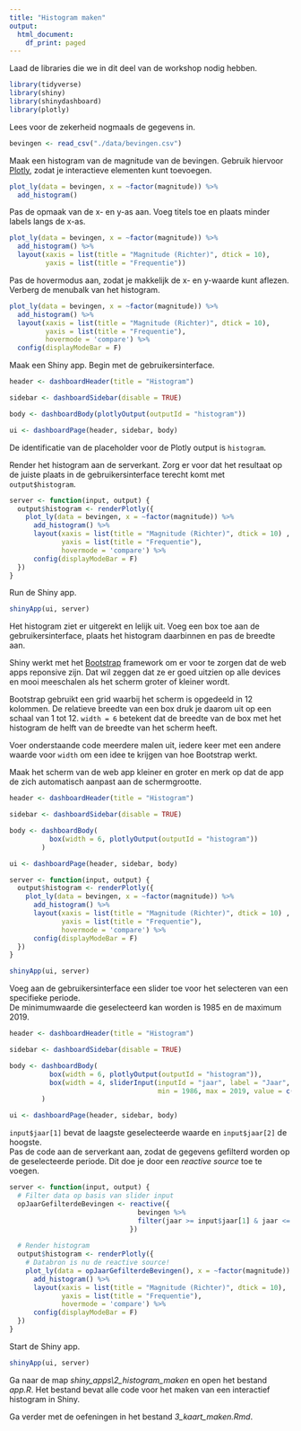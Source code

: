 ```yaml
---
title: "Histogram maken"
output:
  html_document:
    df_print: paged
---
```


Laad de libraries die we in dit deel van de workshop nodig hebben.

```r
library(tidyverse)
library(shiny)
library(shinydashboard)
library(plotly)
```

Lees voor de zekerheid nogmaals de gegevens in.

```r
bevingen <- read_csv("./data/bevingen.csv")
```

Maak een histogram van de magnitude van de bevingen. Gebruik hiervoor [Plotly](https://en.wikipedia.org/wiki/Plotly), zodat je interactieve elementen kunt toevoegen.

```r
plot_ly(data = bevingen, x = ~factor(magnitude)) %>%
  add_histogram()
```

Pas de opmaak van de x- en y-as aan. Voeg titels toe en plaats minder labels langs de x-as.

```r
plot_ly(data = bevingen, x = ~factor(magnitude)) %>%
  add_histogram() %>%
  layout(xaxis = list(title = "Magnitude (Richter)", dtick = 10),  
         yaxis = list(title = "Frequentie"))  
```

Pas de hovermodus aan, zodat je makkelijk de x- en y-waarde kunt aflezen. Verberg de menubalk van het histogram.

```r
plot_ly(data = bevingen, x = ~factor(magnitude)) %>%
  add_histogram() %>%
  layout(xaxis = list(title = "Magnitude (Richter)", dtick = 10),
         yaxis = list(title = "Frequentie"), 
         hovermode = 'compare') %>%     
  config(displayModeBar = F)
```

Maak een Shiny app. Begin met de gebruikersinterface.

```r
header <- dashboardHeader(title = "Histogram")

sidebar <- dashboardSidebar(disable = TRUE)

body <- dashboardBody(plotlyOutput(outputId = "histogram"))

ui <- dashboardPage(header, sidebar, body)
```

De identificatie van de placeholder voor de Plotly output is `histogram`.

Render het histogram aan de serverkant. Zorg er voor dat het resultaat op de juiste plaats in de gebruikersinterface terecht komt met `output$histogram`.

```r
server <- function(input, output) {
  output$histogram <- renderPlotly({
    plot_ly(data = bevingen, x = ~factor(magnitude)) %>%
      add_histogram() %>%
      layout(xaxis = list(title = "Magnitude (Richter)", dtick = 10) , 
             yaxis = list(title = "Frequentie"), 
             hovermode = 'compare') %>%
      config(displayModeBar = F)
  }) 
}
```

Run de Shiny app.

```r
shinyApp(ui, server)
```

Het histogram ziet er uitgerekt en lelijk uit. Voeg een box toe aan de gebruikersinterface, plaats het histogram daarbinnen en pas de breedte aan.

Shiny werkt met het [Bootstrap](https://nl.wikipedia.org/wiki/Bootstrap_(framework)) framework om er voor te zorgen dat de web apps reponsive zijn. Dat wil zeggen dat ze er goed uitzien op alle devices en mooi meeschalen als het scherm groter of kleiner wordt.    

Bootstrap gebruikt een grid waarbij het scherm is opgedeeld in 12 kolommen. De relatieve breedte van een box druk je daarom uit op een schaal van 1 tot 12. `width = 6` betekent dat de breedte van de box met het histogram de helft van de breedte van het scherm heeft.

Voer onderstaande code meerdere malen uit, iedere keer met een andere waarde voor `width` om een idee te krijgen van hoe Bootstrap werkt.

Maak het scherm van de web app kleiner en groter en merk op dat de app de zich automatisch aanpast aan de schermgrootte.

```r
header <- dashboardHeader(title = "Histogram")

sidebar <- dashboardSidebar(disable = TRUE)

body <- dashboardBody(
          box(width = 6, plotlyOutput(outputId = "histogram"))
        )

ui <- dashboardPage(header, sidebar, body)

server <- function(input, output) {
  output$histogram <- renderPlotly({
    plot_ly(data = bevingen, x = ~factor(magnitude)) %>%
      add_histogram() %>%
      layout(xaxis = list(title = "Magnitude (Richter)", dtick = 10) , 
             yaxis = list(title = "Frequentie"), 
             hovermode = 'compare') %>%
      config(displayModeBar = F)
  }) 
}

shinyApp(ui, server)
```

Voeg aan de gebruikersinterface een slider toe voor het selecteren van een specifieke periode.    
De minimumwaarde die geselecteerd kan worden is 1985 en de maximum 2019.

```r
header <- dashboardHeader(title = "Histogram")

sidebar <- dashboardSidebar(disable = TRUE)

body <- dashboardBody(
          box(width = 6, plotlyOutput(outputId = "histogram")),
          box(width = 4, sliderInput(inputId = "jaar", label = "Jaar", 
                                     min = 1986, max = 2019, value = c(1986, 2019), sep = ""))
        )

ui <- dashboardPage(header, sidebar, body)
```

`input$jaar[1]` bevat de laagste geselecteerde waarde en `input$jaar[2]` de hoogste.    
Pas de code aan de serverkant aan, zodat de gegevens gefilterd worden op de geselecteerde periode. Dit doe je door een _reactive source_ toe te voegen.

```r
server <- function(input, output) {
  # Filter data op basis van slider input
  opJaarGefilterdeBevingen <- reactive({
                                bevingen %>% 
                                filter(jaar >= input$jaar[1] & jaar <= input$jaar[2])              
                              })
  
  # Render histogram
  output$histogram <- renderPlotly({
    # Databron is nu de reactive source!
    plot_ly(data = opJaarGefilterdeBevingen(), x = ~factor(magnitude)) %>%     
      add_histogram() %>%
      layout(xaxis = list(title = "Magnitude (Richter)", dtick = 10), 
             yaxis = list(title = "Frequentie"), 
             hovermode = 'compare') %>%
      config(displayModeBar = F)
  }) 
}
```

Start de Shiny app.

```r
shinyApp(ui, server)
```

Ga naar de map *shiny_apps\2_histogram_maken* en open het bestand *app.R*. Het bestand bevat alle code voor het maken van een interactief histogram in Shiny.

Ga verder met de oefeningen in het bestand *3_kaart_maken.Rmd*.